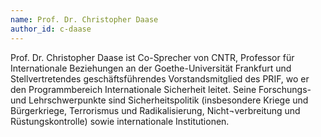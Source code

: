 ```yaml
---
name: Prof. Dr. Christopher Daase
author_id: c-daase
---
```


Prof. Dr. Christopher Daase ist Co-Sprecher von CNTR, Professor für Internationale Beziehungen an der Goethe-Universität Frankfurt und Stellvertretendes geschäftsführendes Vorstandsmitglied des PRIF, wo er den Programmbereich Internationale Sicherheit leitet. Seine Forschungs- und Lehrschwerpunkte sind Sicherheitspolitik (insbesondere Kriege und Bürgerkriege, Terrorismus und Radikalisierung, Nicht¬verbreitung und Rüstungskontrolle) sowie internationale Institutionen.
